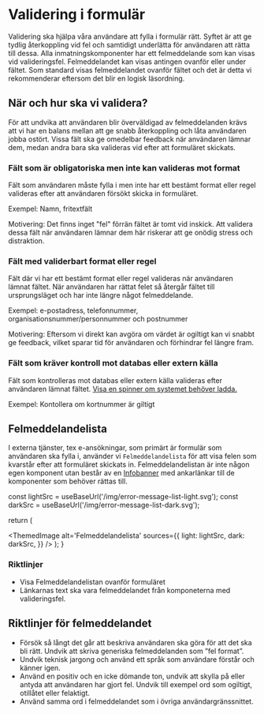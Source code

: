 

# Validering i formulär

Validering ska hjälpa våra användare att fylla i formulär rätt. Syftet är att ge tydlig återkoppling vid fel och samtidigt underlätta för användaren att rätta till dessa. Alla inmatningskomponenter har ett felmeddelande som kan visas vid valideringsfel. Felmeddelandet kan visas antingen ovanför eller under fältet. Som standard visas felmeddelandet ovanför fältet och det är detta vi rekommenderar eftersom det blir en logisk läsordning.

<div className='card'>
  <Grid>
    <GridItem size={6}>
      <TextField
        label='Ange förnamn'
        errorMessage={'Du måste ange ett förnamn'}
        isInvalid='true'
        errorPosition='top'
      />
    </GridItem>
    <GridItem size={6}>
      <TextField
        label='Ange förnamn'
        errorMessage={'Du måste ange ett förnamn'}
        isInvalid='true'
        errorPosition='bottom'
      />
    </GridItem>
  </Grid>
</div>

## När och hur ska vi validera?

För att undvika att användaren blir överväldigad av felmeddelanden krävs att vi har en balans mellan att ge snabb återkoppling och låta användaren jobba ostört. Vissa fält ska ge omedelbar feedback när användaren lämnar dem, medan andra bara ska valideras vid efter att formuläret skickats.

### Fält som är obligatoriska men inte kan valideras mot format

Fält som användaren måste fylla i men inte har ett bestämt format eller regel valideras efter att användaren försökt skicka in formuläret.

Exempel: Namn, fritextfält

Motivering: Det finns inget "fel" förrän fältet är tomt vid inskick. Att validera dessa fält när användaren lämnar dem här riskerar att ge onödig stress och distraktion.

### Fält med validerbart format eller regel

Fält där vi har ett bestämt format eller regel valideras när användaren lämnat fältet. När användaren har rättat felet så återgår fältet till ursprungsläget och har inte längre något felmeddelande.

Exempel: e-postadress, telefonnummer, organisationsnummer/personnummer och postnummer

Motivering: Eftersom vi direkt kan avgöra om värdet är ogiltigt kan vi snabbt ge feedback, vilket sparar tid för användaren och förhindrar fel längre fram.

<div className='card'>
  <TextField
    type='email'
    label='Ange din epostadress'
    description='Ange den epost du vill använda för att kommunicera med Migrationsverket'
    errorMessage={'Du måste ha @ och domän med i din epostadress'}
    errorPosition='top'
  />
</div>

### Fält som kräver kontroll mot databas eller extern källa

Fält som kontrolleras mot databas eller extern källa valideras efter användaren lämnat fältet. [Visa en spinner om systemet behöver ladda.](./page-loading.mdx)

Exempel: Kontollera om kortnummer är giltigt

## Felmeddelandelista

I externa tjänster, tex e-ansökningar, som primärt är formulär som användaren ska fylla i, använder vi `Felmeddelandelista` för att visa felen som kvarstår efter att formuläret skickats in. Felmeddelandelistan är inte någon egen komponent utan består av en [Infobanner](/components/info-banner) med ankarlänkar till de komponenter som behöver rättas till.

<ErrorMessageList />

  const lightSrc = useBaseUrl('/img/error-message-list-light.svg');
  const darkSrc = useBaseUrl('/img/error-message-list-dark.svg');

return (

<ThemedImage
  alt='Felmeddelandelista'
  sources={{
    light: lightSrc,
    dark: darkSrc,
  }}
/>
); }

### Riktlinjer

- Visa Felmeddelandelistan ovanför formuläret
- Länkarnas text ska vara felmeddelandet från komponeterna med valideringsfel.

## Riktlinjer för felmeddelandet

- Försök så långt det går att beskriva användaren ska göra för att det ska bli rätt. Undvik att skriva generiska felmeddelanden som ”fel format”.
- Undvik teknisk jargong och använd ett språk som användare förstår och känner igen.
- Använd en positiv och en icke dömande ton, undvik att skylla på eller antyda att användaren har gjort fel. Undvik till exempel ord som ogiltigt, otillåtet eller felaktigt.
- Använd samma ord i felmeddelandet som i övriga användargränssnittet.
